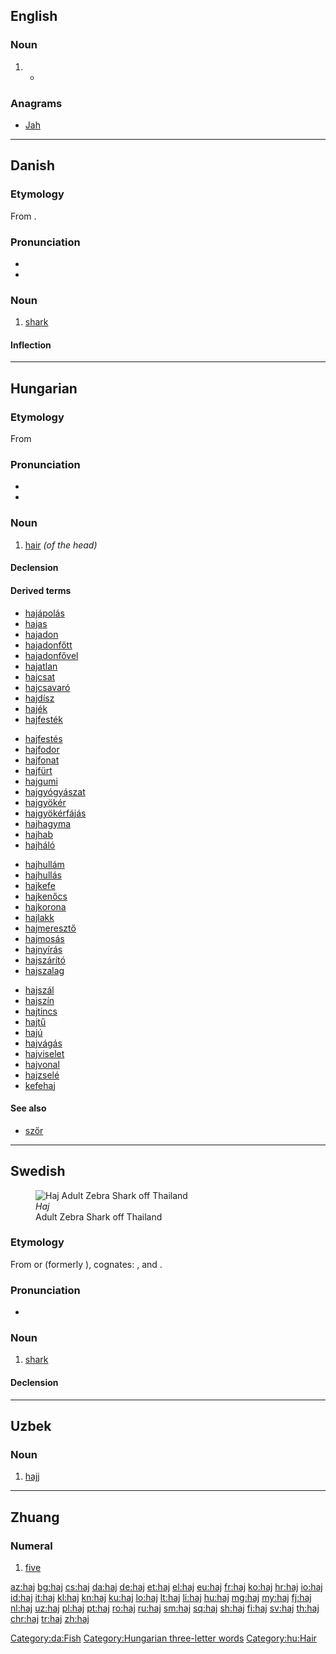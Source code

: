 {{also|hajj|háj}}
==English==

===Noun===
{{en-noun|es}}

# {{alternative spelling of|hajj|lang=en}}
#* {{quote-news|2009|January 15|AAP|Five Australians jailed for entering Papua province|Herald Sun|url=http://www.news.com.au/heraldsun/story/0,21985,24916851-663,00.html
|passage="The defendant has also piloted planes taking '''haj''' pilgrims from Indonesia to Saudi Arabia and Saudi Arabia to Indonesia.}}

===Anagrams===
* [[Jah#English|Jah]]

----

==Danish==

===Etymology===
From {{etyl|nl|da}} {{m|nl|haai}}.

===Pronunciation===
* {{IPA|/haɪ/|[haɪˀ]|lang=da}}
* {{rhymes|aɪ|lang=da}}

===Noun===
{{da-noun|en|er}}

# [[shark]]

====Inflection====
{{da-noun-infl|en|er}}
[[Category:da:Fish]]

----

==Hungarian==

===Etymology===
From {{etyl|fiu-ugr-pro|hu}} {{m|fiu-ugr-pro|*kajɜ||hair}}

===Pronunciation===
* {{hu-IPA}}
* {{audio|Hu-haj.ogg|Audio|lang=hu}}

===Noun===
{{hu-noun|ak}}

# [[hair]] ''(of the head)''

====Declension====
{{hu-decl-ak|ha|j|at}}{{hu-pos-atok|haj||ai}}

====Derived terms====
{{top4}}
* [[hajápolás]]
* [[hajas]]
* [[hajadon]]
* [[hajadonfőtt]]
* [[hajadonfővel]]
* [[hajatlan]]
* [[hajcsat]]
* [[hajcsavaró]]
* [[hajdísz]]
* [[hajék]]
* [[hajfesték]]
{{mid4}}
* [[hajfestés]]
* [[hajfodor]]
* [[hajfonat]]
* [[hajfürt]]
* [[hajgumi]]
* [[hajgyógyászat]]
* [[hajgyökér]]
* [[hajgyökérfájás]]
* [[hajhagyma]]
* [[hajhab]]
* [[hajháló]]
{{mid4}}
* [[hajhullám]]
* [[hajhullás]]
* [[hajkefe]]
* [[hajkenőcs]]
* [[hajkorona]]
* [[hajlakk]]
* [[hajmeresztő]]
* [[hajmosás]]
* [[hajnyírás]]
* [[hajszárító]]
* [[hajszalag]]
{{mid4}}
* [[hajszál]]
* [[hajszín]]
* [[hajtincs]]
* [[hajtű]]
* [[hajú]]
* [[hajvágás]]
* [[hajviselet]]
* [[hajvonal]]
* [[hajzselé]]
* [[kefehaj]]
{{bottom}}

====See also====
* [[szőr]]

[[Category:Hungarian three-letter words]]
[[Category:hu:Hair]]

----

==Swedish==
[[Image:Stegostoma fasciatum thailand.jpg|thumb|''Haj''<br>Adult Zebra Shark off Thailand]]

===Etymology===
From {{etyl|nl|sv}} {{m|nl|haai}} or {{etyl|vls|sv}} {{m|vls|haaie}} (formerly {{m|vls|haeye}}), cognates: {{etyl|en|-}} {{m|en|haye}}, and {{etyl|de|-}} {{m|de|Hai}}.

===Pronunciation===
* {{IPA|/ˈhaj/|lang=sv}}

===Noun===
{{sv-noun|c}}

# [[shark]]

====Declension====
{{sv-infl-noun-c-ar}}

----

==Uzbek==

===Noun===
{{uz-noun}}

# {{label|uz|Islam}} [[hajj]]

----

==Zhuang==

===Numeral===
{{head|za|numeral|Sawndip form|{{l|za|五|sc=Hani}}}}

# [[five]]
#: {{ux|za|'''haj''' duz [[bya]]|translation='''five''' fish|inline=1}}

[[az:haj]]
[[bg:haj]]
[[cs:haj]]
[[da:haj]]
[[de:haj]]
[[et:haj]]
[[el:haj]]
[[eu:haj]]
[[fr:haj]]
[[ko:haj]]
[[hr:haj]]
[[io:haj]]
[[id:haj]]
[[it:haj]]
[[kl:haj]]
[[kn:haj]]
[[ku:haj]]
[[lo:haj]]
[[lt:haj]]
[[li:haj]]
[[hu:haj]]
[[mg:haj]]
[[my:haj]]
[[fj:haj]]
[[nl:haj]]
[[uz:haj]]
[[pl:haj]]
[[pt:haj]]
[[ro:haj]]
[[ru:haj]]
[[sm:haj]]
[[sq:haj]]
[[sh:haj]]
[[fi:haj]]
[[sv:haj]]
[[th:haj]]
[[chr:haj]]
[[tr:haj]]
[[zh:haj]]